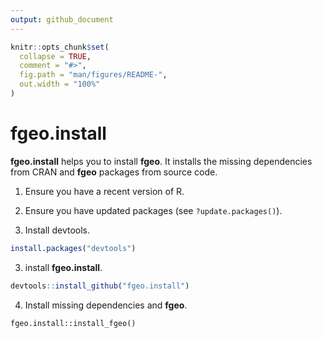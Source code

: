 ```yaml
---
output: github_document
---
```


<!-- README.md is generated from README.Rmd. Please edit that file -->

```r
knitr::opts_chunk$set(
  collapse = TRUE,
  comment = "#>",
  fig.path = "man/figures/README-",
  out.width = "100%"
)
```

# fgeo.install

__fgeo.install__ helps you to install __fgeo__. It installs the missing dependencies from CRAN and __fgeo__ packages from source code.

1. Ensure you have a recent version of R.

2. Ensure you have updated packages (see `?update.packages()`).

2. Install devtools.

``` r
install.packages("devtools")
```

3. install __fgeo.install__.

```R
devtools::install_github("fgeo.install")
```

4. Install missing dependencies and __fgeo__.

```
fgeo.install::install_fgeo()
```

